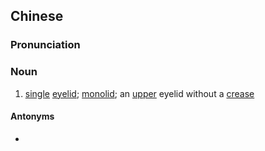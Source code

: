 {{also|单眼皮}}
==Chinese==
{{zh-forms|s=单眼皮|type=12}}

===Pronunciation===
{{zh-pron
|m=dānyǎnpí,er=y
|c=daan1 ngaan5 pei4
|mn=tan-gán-phôe/tan-gán-phê
|cat=n
}}

===Noun===
{{zh-noun}}

# [[single]] [[eyelid]]; [[monolid]]; an [[upper]] eyelid without a [[crease]]

====Antonyms====
* {{zh-l|雙眼皮}}